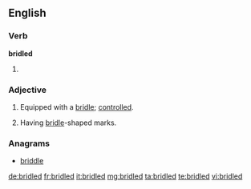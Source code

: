 ==English==

===Verb===
'''bridled'''

# {{past of|[[bridle]]}}

===Adjective===
{{en-adj}}

# Equipped with a [[bridle]]; [[controlled]].
# {{chiefly|_|ornithology}} Having [[bridle]]-shaped marks.

===Anagrams===
* [[briddle#English|briddle]]

[[de:bridled]]
[[fr:bridled]]
[[it:bridled]]
[[mg:bridled]]
[[ta:bridled]]
[[te:bridled]]
[[vi:bridled]]
